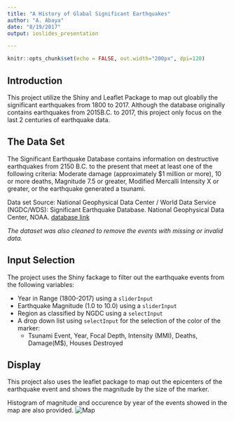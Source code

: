 ```yaml
---
title: "A History of Glabal Significant Earthquakes"
author: "A. Abaya"
date: "8/19/2017"
output: ioslides_presentation

---
```


```r
knitr::opts_chunk$set(echo = FALSE, out.width="200px", dpi=120)
```
## Introduction
This project utilize the Shiny and Leaflet Package to map out gloablly the significant earthquakes from 1800 to 2017. Although the database originally contains earthquakes from 2015B.C. to 2017, this project only focus on the last 2 centuries of earthquake data. 


## The Data Set
The Significant Earthquake Database contains information on destructive earthquakes from 2150 B.C. to the present that meet at least one of the following criteria: Moderate damage (approximately $1 million or more), 10 or more deaths, Magnitude 7.5 or greater, Modified Mercalli Intensity X or greater, or the earthquake generated a tsunami.

Data set Source:
National Geophysical Data Center / World Data Service (NGDC/WDS): Significant Earthquake Database. National Geophysical Data Center, NOAA. 
[database link](https://www.ngdc.noaa.gov/nndc/struts/form?t=101650&s=1&d=1)

*The dataset was also cleaned to remove the events with missing or invalid data.*

## Input Selection
The project uses the Shiny fackage to filter out the earthquake events from the following variables:

* Year in Range (1800-2017) using a `sliderInput`
* Earthquake Magnitude (1.0 to 10.0) using a `sliderInput`
* Region as classified by NGDC using a `selectInput`
* A drop down list using `selectInput` for the selection of the color of the marker:
    + Tsunami Event, Year, Focal Depth, Intensity (MMI), Deaths, Damage(M$), Houses Destroyed

## Display

This project also uses the leaflet package to map out the epicenters of the earthquake event and shows the magnitude by the size of the marker.

Histogram of magnitude and occurence by year of the events showed in the map are also provided.
![Map](figures/Mapbox.png)

